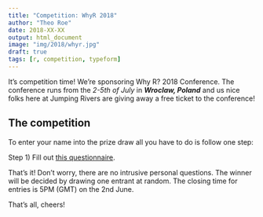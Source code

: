 ```yaml
---
title: "Competition: WhyR 2018"
author: "Theo Roe"
date: 2018-XX-XX
output: html_document
image: "img/2018/whyr.jpg"
draft: true
tags: [r, competition, typeform]
---
```


It's competition time! We're sponsoring Why R? 2018 Conference. The conference runs from the *2-5th of July* in __*Wroclaw, Poland*__ and us nice folks here at Jumping Rivers are giving away a free ticket to the conference!

## The competition 

To enter your name into the prize draw all you have to do is follow one step:

Step 1) Fill out [this questionnaire](https://www.jumpingrivers.com/q/whyr-comp.html).  

That's it! Don't worry, there are no intrusive personal questions. The winner will be decided by drawing one entrant at random. The closing time for entries is 5PM (GMT) on the 2nd June.

That's all, cheers!
